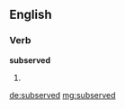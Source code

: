 ==English==

===Verb===
'''subserved'''

# {{past of|[[subserve]]}}

[[de:subserved]]
[[mg:subserved]]
